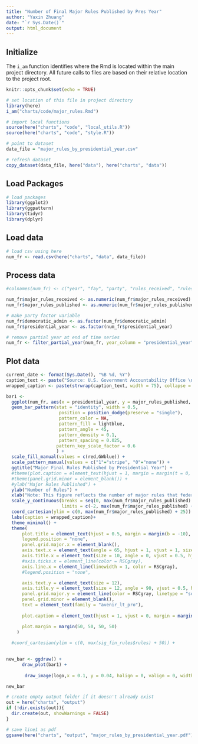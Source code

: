 ```yaml
---
title: "Number of Final Major Rules Published by Pres Year"
author: "Yaxin Zhuang"
date: "`r Sys.Date()`"
output: html_document
---
```


## Initialize

The `i_am` function identifies where the Rmd is located within the main project directory. All future calls to files are based on their relative location to the project root.

```r
knitr::opts_chunk$set(echo = TRUE)

# set location of this file in project directory
library(here)
i_am("charts/code/major_rules.Rmd")

# import local functions
source(here("charts", "code", "local_utils.R"))
source(here("charts", "code", "style.R"))

# point to dataset
data_file = "major_rules_by_presidential_year.csv"

# refresh dataset
copy_dataset(data_file, here("data"), here("charts", "data"))

```

## Load Packages

```r

# load packages
library(ggplot2)
library(ggpattern)
library(tidyr)
library(dplyr)

```

## Load data

```r

# load csv using here
num_fr <- read.csv(here("charts", "data", data_file))

```

## Process data

```r

#colnames(num_fr) <- c("year", "fay", "party", "rules_received", "rules_published")

num_fr$major_rules_received <- as.numeric(num_fr$major_rules_received)
num_fr$major_rules_published <- as.numeric(num_fr$major_rules_published)

# make party factor variable
num_fr$democratic_admin <- as.factor(num_fr$democratic_admin)
num_fr$presidential_year <- as.factor(num_fr$presidential_year)

# remove partial year at end of time series
num_fr <- filter_partial_year(num_fr, year_column = "presidential_year")

```

## Plot data

```r
current_date <- format(Sys.Date(), "%B %d, %Y")
caption_text <- paste("Source: U.S. Government Accountability Office \n\nUpdated:", current_date)
wrapped_caption <- paste(strwrap(caption_text, width = 75), collapse = "\n")

bar1 <-
  ggplot(num_fr, aes(x = presidential_year, y = major_rules_published, fill = democratic_admin, pattern = democratic_admin,family = "avenir_lt_pro")) +
  geom_bar_pattern(stat = "identity", width = 0.5,
                    position = position_dodge(preserve = "single"),
                    pattern_color = NA,
                    pattern_fill = lightblue,
                    pattern_angle = 45,
                    pattern_density = 0.1,
                    pattern_spacing = 0.025,
                   pattern_key_scale_factor = 0.6
                   ) +
  scale_fill_manual(values = c(red,GWblue)) +
  scale_pattern_manual(values = c("1"="stripe", "0"="none")) +
  ggtitle("Major Final Rules Published by Presidential Year") +
  #theme(plot.caption = element_text(hjust = 1, margin = margin(t = 0, l = 36, b = 50, unit = "pt"))) +
  #theme(panel.grid.minor = element_blank()) +
  #ylab("Major Rules Published") +
  ylab("Number of Rules") +
  xlab("Note: This figure reflects the number of major rules that federal agencies submitted to the Government Accountability Office as required by the Congressional \nReview Act during each presidential year. The data may not match the number of major rules published in the Federal Register. \n") +
  scale_y_continuous(breaks = seq(0, max(num_fr$major_rules_published) + 25, by = 25), expand = c(0, 0),
                     limits = c(-2, max(num_fr$major_rules_published) + 25)) +
  coord_cartesian(ylim = c(0, max(num_fr$major_rules_published) + 25)) + # move thicker bottom x-axisx to 0 line
  labs(caption = wrapped_caption)+
  theme_minimal() +
  theme(
      plot.title = element_text(hjust = 0.5, margin = margin(b = -10), size = 20),
      legend.position = "none",
      panel.grid.major.x = element_blank(),
      axis.text.x = element_text(angle = 65, hjust = 1, vjust = 1, size = 12),
      axis.title.x = element_text(size = 10, angle = 0, vjust = 0.5, hjust = 0, margin = margin(t = 10)),
      #axis.ticks.x = element_line(color = RSCgray),
      axis.line.x = element_line(linewidth = 1, color = RSCgray),
      #legend.position = "none",

      axis.text.y = element_text(size = 12),
      axis.title.y = element_text(size = 12, angle = 90, vjust = 0.5, hjust = 0.5, margin = margin(r = 20)),# modified margin to adjust the space between title and y-axis 
      panel.grid.major.y = element_line(color = RSCgray, linetype = "solid", linewidth = 0.50),
      panel.grid.minor = element_blank(),
      text = element_text(family = "avenir_lt_pro"),
      
      plot.caption = element_text(hjust = 1, vjust = 0, margin = margin(t = 10, l = 6, unit = "pt"), size = 11),

      plot.margin = margin(50, 50, 50, 50)
    )
  
  #coord_cartesian(ylim = c(0, max(sig_fin_rules$rules) + 50)) +
  


```

```r
new_bar <- ggdraw() +
      draw_plot(bar1) +
      
       draw_image(logo,x = 0.1, y = 0.04, halign = 0, valign = 0, width = 0.2)

new_bar
```

```r
# create empty output folder if it doesn't already exist
out = here("charts", "output")
if (!dir.exists(out)){
  dir.create(out, showWarnings = FALSE)
}

# save line1 as pdf
ggsave(here("charts", "output", "major_rules_by_presidential_year.pdf"), plot = new_bar, width = 12, height = 9, dpi = 300)
```
